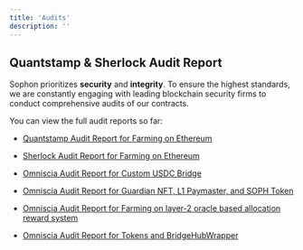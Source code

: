 ```yaml
---
title: 'Audits'
description: ''
---
```


## Quantstamp & Sherlock Audit Report

Sophon prioritizes **security** and **integrity**. To ensure the highest standards, we are constantly engaging with leading blockchain security firms to conduct comprehensive audits of our contracts.

You can view the full audit reports so far:

* [Quantstamp Audit Report for Farming on Ethereum](https://github.com/sophon-org/audits/blob/main/Quantstamp%20-%20Sophon%20Farming%20Final%20Report.pdf)

* [Sherlock Audit Report for Farming on Ethereum](https://github.com/sophon-org/audits/blob/main/Sherlock%20-%20sophon-farming-contracts-audit-report-1718619027.pdf)

* [Omniscia Audit Report for Custom USDC Bridge](https://github.com/sophon-org/audits/blob/main/Omniscia%20-%20Security%20Review%20-%2011_20_2024.pdf)

* [Omniscia Audit Report for Guardian NFT, L1 Paymaster, and SOPH Token](https://github.com/sophon-org/audits/blob/main/Omniscia%20-%20Security%20Review%20-%2011_01_2024.pdf)

* [Omniscia Audit Report for Farming on layer-2 oracle based allocation reward system ](https://github.com/sophon-org/audits/blob/main/Omniscia%20-%20Security%20Review%20-%20Farming%20-%2001_08_2025.pdf)

* [Omniscia Audit Report for Tokens and BridgeHubWrapper](https://github.com/sophon-org/audits/blob/main/Quantstamp%20-%20Sophon%20tokens%20%26%20BridgeHubWrappe.pdf)
